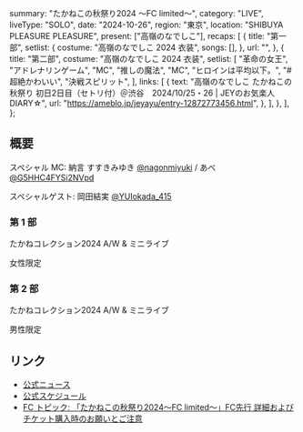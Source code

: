   summary: "たかねこの秋祭り2024 〜FC limited〜",
  category: "LIVE",
  liveType: "SOLO",
  date: "2024-10-26",
  region: "東京",
  location: "SHIBUYA PLEASURE PLEASURE",
  present: ["高嶺のなでしこ"],
  recaps: [
    {
      title: "第一部",
      setlist: {
        costume: "高嶺のなでしこ 2024 衣装",
        songs: [],
      },
      url: "",
    },
    {
      title: "第二部",
      costume: "高嶺のなでしこ 2024 衣装",
      setlist: [
        "革命の女王",
        "アドレナリンゲーム",
        "MC",
        "推しの魔法",
        "MC",
        "ヒロインは平均以下。",
        "#超絶かわいい",
        "決戦スピリット",
      ],
      links: [
        {
          text: "高嶺のなでしこ たかねこの秋祭り 初日2日目（セトリ付）＠渋谷　2024/10/25・26 | JEYのお気楽人DIARY☆",
          url: "https://ameblo.jp/jeyayu/entry-12872773456.html",
        },
      ],
    },
  ],
};

## 概要

スペシャル MC: 納言 すすきみゆき [@nagonmiyuki](https://twitter.com/nagonmiyuki) / あべ [@G5HHC4FYSi2NVpd](https://twitter.com/G5HHC4FYSi2NVpd)

スペシャルゲスト: 岡田結実 [@YUIokada_415](https://twitter.com/YUIokada_415)

### 第 1 部

たかねコレクション2024 A/W & ミニライブ

女性限定

### 第 2 部

たかねコレクション2024 A/W & ミニライブ

男性限定

## リンク

- [公式ニュース](https://takanenonadeshiko.jp/10月252627日「たかねこの秋祭り2024〜fc-limited〜」開催決定！/)
- [公式スケジュール](https://takanenonadeshiko.jp/?p=2301)
- [FC トピック: 「たかねこの秋祭り2024〜FC limited〜」FC先行 詳細およびチケット購入時のお願いとご注意](https://takanekofc.com/topics/public/_/f25fb2r3umt2tnf6.html)
